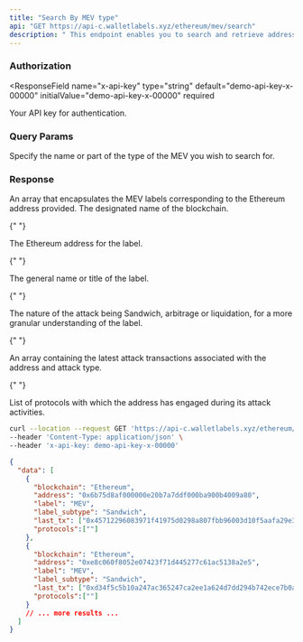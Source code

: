 ```yaml
---
title: "Search By MEV type"
api: "GET https://api-c.walletlabels.xyz/ethereum/mev/search"
description: " This endpoint enables you to search and retrieve addresses by their attack type. It's particularly useful for finding specific Ethereum accounts based on MEV types."
---
```


### Authorization

<ResponseField
  name="x-api-key"
  type="string"
  default="demo-api-key-x-00000"
  initialValue="demo-api-key-x-00000"
  required
>
  Your API key for authentication.
</ResponseField>

### Query Params

<ParamField query="searchtext" type="string" required>
  Specify the name or part of the type of the MEV you wish to search for.
</ParamField>

### Response

<ResponseField name="data" type="array">
  An array that encapsulates the MEV labels corresponding to the Ethereum address provided.

<Expandable title="Label Object">

<ResponseField name="blockchain" type="string">
  The designated name of the blockchain.
</ResponseField>

{" "}

<ResponseField name="address" type="string">
  The Ethereum address for the label.
</ResponseField>

{" "}

<ResponseField name="label" type="string">
  The general name or title of the label.
</ResponseField>

{" "}

<ResponseField name="label_subtype" type="string">
  The nature of the attack being Sandwich, arbitrage or liquidation, for a
  more granular understanding of the label.
</ResponseField>

{" "}

<ResponseField name="last_tx" type="Array">
  An array containing the latest attack transactions associated with the address and attack type.
</ResponseField>

{" "}

<ResponseField name="protocols" type="Array">
  List of protocols with which the address has engaged during its attack activities.
</ResponseField>

  </Expandable>
</ResponseField>

<RequestExample>

```bash
curl --location --request GET 'https://api-c.walletlabels.xyz/ethereum/mev/search?searchtext=sandwich' \
--header 'Content-Type: application/json' \
--header 'x-api-key: demo-api-key-x-00000'

```

</RequestExample>

<ResponseExample>

```json
{
  "data": [
    {
      "blockchain": "Ethereum",
      "address": "0x6b75d8af000000e20b7a7ddf000ba900b4009a80",
      "label": "MEV",
      "label_subtype": "Sandwich",
      "last_tx": ["0x45712296083971f41975d0298a807fbb96003d10f5aafa29e362302e8a764596", "0xf48f5d6e284a8d8de1c6cc8f6ee1c609a704b65f40fe326a44619fec415d8790"],
      "protocols":[""]
    },
    {
      "blockchain": "Ethereum",
      "address": "0xe8c060f8052e07423f71d445277c61ac5138a2e5",
      "label": "MEV",
      "label_subtype": "Sandwich",
      "last_tx": ["0xd34f5c5b10a247ac365247ca2ee1a624d7dd294b742ece7b0ad3fe2440ab2e97", "0x747947908bbe3ed2cbf5843ff906b883267fce3562bfd45da91cd775bce045a6"],
      "protocols":[""]
    }
    // ... more results ...
  ]
}
```

</ResponseExample>
